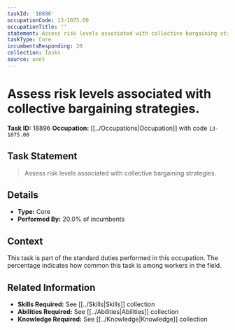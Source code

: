 ```yaml
---
taskId: '18896'
occupationCode: 13-1075.00
occupationTitle: ''
statement: Assess risk levels associated with collective bargaining strategies.
taskType: Core
incumbentsResponding: 20
collection: Tasks
source: onet
---
```

# Assess risk levels associated with collective bargaining strategies.

**Task ID:** 18896
**Occupation:** [[../Occupations|Occupation]] with code `13-1075.00`

## Task Statement

> Assess risk levels associated with collective bargaining strategies.

## Details

- **Type:** Core
- **Performed By:** 20.0% of incumbents

## Context

This task is part of the standard duties performed in this occupation. The percentage indicates how common this task is among workers in the field.

## Related Information

- **Skills Required:** See [[../Skills|Skills]] collection
- **Abilities Required:** See [[../Abilities|Abilities]] collection
- **Knowledge Required:** See [[../Knowledge|Knowledge]] collection
